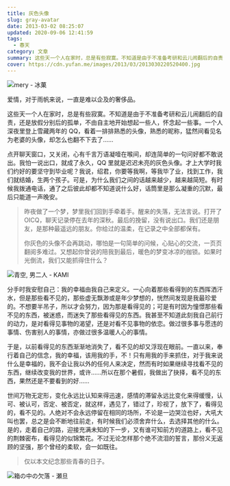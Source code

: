```yaml
---
title: 灰色头像
slug: gray-avatar
date: 2013-03-02 08:25:07
updated: 2020-09-06 12:41:59
tags:
  - 春天
category: 文章
summary: 这些天一个人在家时，总是有些寂寞。不知道是由于不准备考研和云儿闹翻后的自责，还是放假分别后的孤单，不由自主地开始想起一些人，怀念起一些事。
cover: https://cdn.yufan.me/images/2013/03/2013030220520400.jpg
---
```


![mery - 冰菓](https://cdn.yufan.me/images/2013/03/2013030220535900.jpg)

<MusicPlayer netease={2022348787} />

爱情，对于雨帆来说，一直是难以企及的奢侈品。

这些天一个人在家时，总是有些寂寞。不知道是由于不准备考研和云儿闹翻后的自责，还是放假分别后的孤单，不由自主地开始想起一些人，怀念起一些事。一个人深夜里登上雪藏两年的 QQ，看着一排排熟悉的头像，熟悉的昵称，猛然间看见名为老婆的头像，却怎么也翻不下去了……

点开聊天窗口，又关闭，心有千言万语凝噎在喉间，却连简单的一句问好都不敢说出。我怕一说出口，就成了永久，QQ 里就是迟迟未亮的灰色头像。才上大学时我们约好的要坚守到毕业呢？我说，绍君，你要等我啊，等我毕了业，找到工作，我们就结婚，生两个孩子。可是，为什么我们之间的话越来越少，越来越简短。有时候我拨通电话，通了之后彼此却都不知道说什么好，话筒里是那么凝重的沉默，最后只能道一声晚安。

> 昨夜做了一个梦，梦里我们回到手牵着手。醒来的失落，无法言说。打开了 OICQ，聊天记录停在去年的深秋。最后的挽留，没有说出口。我们还是朋友，是那种最遥远的朋友。你给过的温柔，在记录之中全部都保有。
>
> 你灰色的头像不会再跳动，哪怕是一句简单的问候，心贴心的交流，一页页翻阅多难过。又想起你曾说的陪我到最后，暖色的梦变冰凉的枷锁。如果时光倒流，我们又能抓得住什么？

![青空, 男二人 - KAMI](https://cdn.yufan.me/images/2013/03/2013030220565000.jpg)

分手时我安慰自己：我的幸福由我自己来定义。一心向着那些看得到的东西挥洒汗水，但是那些看不见的，那些虚无飘渺或是年少梦想的，恍然间发现是我最珍爱的。不想要半吊子，所以才会努力，因为那是看得见的；可是有时因为憧憬那些看不见的东西，被迷惑，而迷失了那些看得见的东西。我甚至不知道此刻我自己前行的动力，是对看得见事物的渴望，还是对看不见事物的依恋。做过很多事与愿违的事情、伤害别人的事情，亦做过很多温暖人心的事情。

于是，以前看得见的东西渐渐地消失了，看不见的却又浮现在眼前。一直以来，奉行着自己的信念，我的幸福，该用我的手，不！只有用我的手来抓住，对于我来说什么是幸福的，我不会让我以外的任何人来决定，然而有时如果继续寻找看不见的东西，继续改变我的世界，或许……所以在那个暑假，我做出了抉择，看不见的东西，果然还是不要看到的好……

世间万物无定形，变化永远比认知来得迅速，感情的滞留永远比变化来得缓慢，认可、被认可，否定、被否定，就这样，遇见了，错过了，珍视了，放下了，看得见的，看不见的。人绝对不会永远停留在相同的场所，不论是一边哭泣也好，大吼大叫也罢，总之是会不断地往前走，有时候我们必须舍弃什么，去选择其他的什么。是的，走着自己的路，迎接充满未知的下一步，又有谁可知前方的道路上，看不见的荆棘密布，看得见的似锦繁花。不过无论怎样那个绝不流泪的誓言，那份义无返顾的坚强，那个曾经的柔软，会一如既往。

> 仅以本文纪念那些青春的日子。

![箱の中の欠落 - 瀬旦](https://cdn.yufan.me/images/2013/03/2013030220581600.jpg)
